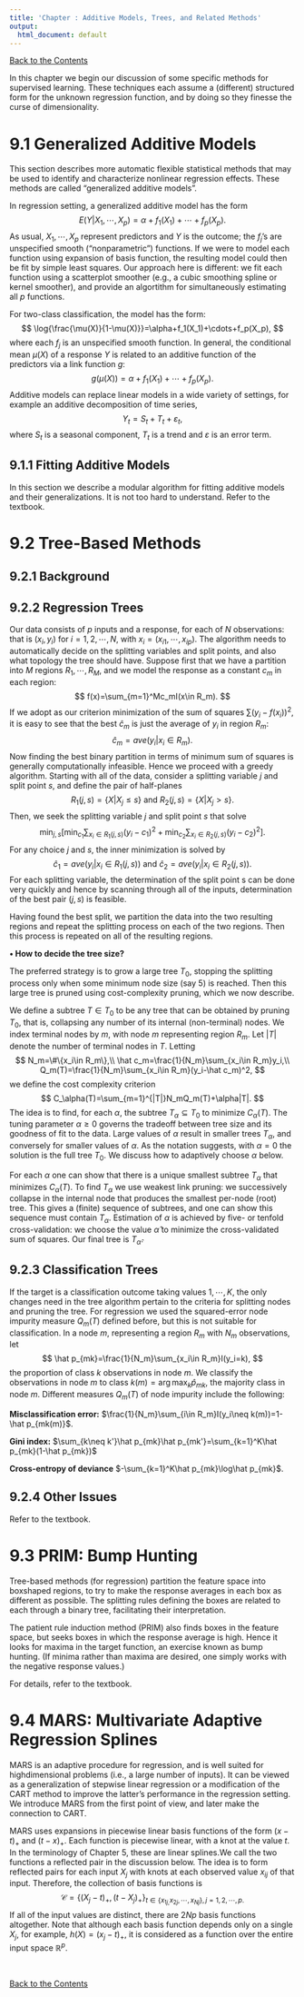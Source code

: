 ```yaml
---
title: 'Chapter : Additive Models, Trees, and Related Methods'
output:
  html_document: default
---
```


[Back to the Contents](Contents.html)

In this chapter we begin our discussion of some specific methods for supervised learning. These techniques each assume a (different) structured form for the unknown regression function, and by doing so they finesse the curse of dimensionality.

# 9.1 Generalized Additive Models

This section describes more automatic flexible statistical methods that may be used to identify and characterize nonlinear regression effects. These methods are called "generalized additive models".

In regression setting, a generalized additive model has the form
$$
E(Y|X_1,\cdots,X_p)=\alpha+f_1(X_1)+\cdots+f_p(X_p).
$$
As usual, $X_1,\cdots,X_p$ represent predictors and $Y$ is the outcome; the $f_j$'s are unspecified smooth ("nonparametric") functions. If we were to model each function using expansion of basis function, the resulting model could then be fit by simple least squares. Our approach here is different: we fit each function using a scatterplot smoother (e.g., a cubic smoothing spline or kernel smoother), and provide an algortithm for simultaneously estimating all $p$ functions.

For two-class classification, the model has the form:
$$
\log{\frac{\mu(X)}{1-\mu(X)}}=\alpha+f_1(X_1)+\cdots+f_p(X_p),
$$
where each $f_j$ is an unspecified smooth function. In general, the conditional mean $\mu(X)$ of a response $Y$ is related to an additive function of the predictors via a link function $g$:
$$
g(\mu(X))=\alpha+f_1(X_1)+\cdots+f_p(X_p).
$$
Additive models can replace linear models in a wide variety of settings, for example an additive decomposition of time series,
$$
Y_t=S_t+T_t+\varepsilon_t,
$$
where $S_t$ is a seasonal component, $T_t$ is a trend and $\varepsilon$ is an error term.

## 9.1.1 Fitting Additive Models

In this section we describe a modular algorithm for fitting additive models and their generalizations. It is not too hard to understand. Refer to the textbook.

# 9.2 Tree-Based Methods

## 9.2.1 Background

## 9.2.2 Regression Trees

Our data consists of $p$ inputs and a response, for each of $N$ observations: that is $(x_i,y_i)$ for $i=1,2,\cdots,N$, with $x_i=(x_{i1},\cdots,x_{ip})$. The algorithm needs to automatically decide on the splitting variables and split points, and also what topology the tree should have. Suppose first that we have a partition into $M$ regions $R_1,\cdots,R_M$, and we model the response as a constant $c_m$ in each region:
$$
f(x)=\sum_{m=1}^Mc_mI(x\in R_m).
$$
If we adopt as our criterion minimization of the sum of squares $\sum(y_i-f(x_i))^2$, it is easy to see that the best $\hat c_m$ is just the average of $y_i$ in region $R_m$:
$$
\hat c_m=ave(y_i|x_i\in R_m).
$$
Now finding the best binary partition in terms of minimum sum of squares is generally computationally infeasible. Hence we proceed with a greedy algorithm. Starting with all of the data, consider a splitting variable $j$ and split point $s$, and define the pair of half-planes
$$
R_1(j,s)=\{X|X_j\leqslant s\}\ \mathrm{and}\ R_2(j,s)=\{X|X_j> s\}.
$$
Then, we seek the splitting variable $j$ and split point $s$ that solve
$$
\min_{j,s}[\min_{c_1}\sum_{x_i\in R_1(j,s)}(y_i-c_1)^2+\min_{c_2}\sum_{x_i\in R_2(j,s)}(y_i-c_2)^2].
$$
For any choice $j$ and $s$, the inner minimization is solved by
$$
\hat c_1=ave(y_i|x_i\in R_1(j,s))\ \mathrm{and}\ \hat c_2=ave(y_i|x_i\in R_2(j,s)).
$$
For each splitting variable, the determination of the split point s can be done very quickly and hence by scanning through all of the inputs, determination of the best pair $(j,s)$ is feasible.

Having found the best split, we partition the data into the two resulting regions and repeat the splitting process on each of the two regions. Then this process is repeated on all of the resulting regions.

**$\bullet$ How to decide the tree size?**

The preferred strategy is to grow a large tree $T_0$, stopping the splitting process only when some minimum node size (say 5) is reached. Then this large tree is pruned using cost-complexity pruning, which we now describe.

We define a subtree $T\in T_0$ to be any tree that can be obtained by pruning $T_0$, that is, collapsing any number of its internal (non-terminal) nodes. We index terminal nodes by $m$, with node $m$ representing region $R_m$. Let $|T|$ denote the number of terminal nodes in $T$. Letting 
$$
N_m=\#\{x_i\in R_m\},\\
\hat c_m=\frac{1}{N_m}\sum_{x_i\in R_m}y_i,\\
Q_m(T)=\frac{1}{N_m}\sum_{x_i\in R_m}(y_i-\hat c_m)^2,
$$
we define the cost complexity criterion
$$
C_\alpha(T)=\sum_{m=1}^{|T|}N_mQ_m(T)+\alpha|T|.
$$
The idea is to find, for each $\alpha$, the subtree $T_\alpha\subseteq T_0$ to minimize $C_\alpha(T)$. The tuning parameter $\alpha\geqslant0$ governs the tradeoff between tree size and its goodness of fit to the data. Large values of $\alpha$ result in smaller trees $T_\alpha$, and conversely for smaller values of $\alpha$. As the notation suggests, with $\alpha=0$ the solution is the full tree $T_0$. We discuss how to adaptively choose $\alpha$ below.

For each $\alpha$ one can show that there is a unique smallest subtree $T_\alpha$ that minimizes $C_\alpha(T)$. To find $T_\alpha$ we use weakest link pruning: we successively collapse in the internal node that produces the smallest per-node (root) tree. This gives a (finite) sequence of subtrees, and one can show this sequence must contain $T_\alpha$. Estimation of $\alpha$ is achieved by five- or tenfold cross-validation: we choose the value $\hat\alpha$ to minimize the cross-validated sum of squares. Our final tree is $T_\hat\alpha$.

## 9.2.3 Classification Trees

If the target is a classification outcome taking values $1,\cdots,K$, the only changes need in the tree algorithm pertain to the criteria for splitting nodes and pruning the tree. For regression we used the squared-error node impurity measure $Q_m(T)$ defined before, but this is not suitable for classification. In a node $m$, representing a region $R_m$ with $N_m$ observations, let
$$
\hat p_{mk}=\frac{1}{N_m}\sum_{x_i\in R_m}I(y_i=k),
$$
the proportion of class $k$ observations in node $m$. We classify the observations in node $m$ to class $k(m)=\arg\max_k\hat p_{mk}$, the majority class in node $m$. Different measures $Q_m(T)$ of node impurity include the following:

**Misclassification error:** $\frac{1}{N_m}\sum_{i\in R_m}I(y_i\neq k(m))=1-\hat p_{mk(m)}$.

**Gini index:** $\sum_{k\neq k'}\hat p_{mk}\hat p_{mk'}=\sum_{k=1}^K\hat p_{mk}(1-\hat p_{mk})$

**Cross-entropy of deviance** $-\sum_{k=1}^K\hat p_{mk}\log\hat p_{mk}$.

## 9.2.4 Other Issues

Refer to the textbook.

# 9.3 PRIM: Bump Hunting

Tree-based methods (for regression) partition the feature space into boxshaped regions, to try to make the response averages in each box as different as possible. The splitting rules defining the boxes are related to each through a binary tree, facilitating their interpretation.

The patient rule induction method (PRIM) also finds boxes in the feature space, but seeks boxes in which the response average is high. Hence it looks for maxima in the target function, an exercise known as bump hunting. (If minima rather than maxima are desired, one simply works with the negative response values.)

For details, refer to the textbook.

# 9.4 MARS: Multivariate Adaptive Regression Splines

MARS is an adaptive procedure for regression, and is well suited for highdimensional problems (i.e., a large number of inputs). It can be viewed as a generalization of stepwise linear regression or a modification of the CART method to improve the latter's performance in the regression setting. We introduce MARS from the first point of view, and later make the connection to CART.

MARS uses expansions in piecewise linear basis functions of the form $(x-t)_+$ and $(t-x)_+$. Each function is piecewise linear, with a knot at the value $t$. In the terminology of Chapter 5, these are linear splines.We call the two functions a reflected pair in the discussion below. The idea is to form reflected pairs for each input $X_j$ with knots at each observed value $x_{ij}$ of that input. Therefore, the collection of basis functions is
$$
\mathcal C=\{(X_j-t)_+,(t-X_j)_+\}_{t\in\{x_{1j,}x_{2j},\cdots,x_{Nj}\},j=1,2,\cdots,p.}
$$
If all of the input values are distinct, there are $2Np$ basis functions altogether. Note that although each basis function depends only on a single $X_j$, for example, $h(X)=(x_j-t)_+$, it is considered as a function over the entire input space $\mathbb{R}^p$.

&nbsp;
&nbsp;

[Back to the Contents](Contents.html)

&nbsp;
&nbsp;





